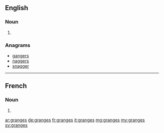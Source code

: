 ==English==

===Noun===
{{head|en}}

# {{plural of|grange}}

===Anagrams===
* [[gangers#English|gangers]]
* [[naggers#English|naggers]]
* [[snagger#English|snagger]]

----
==French==

===Noun===
{{head|fr|plural}} {{f-p}}

# {{plural of|grange|lang=fr}}

[[ar:granges]]
[[de:granges]]
[[fr:granges]]
[[it:granges]]
[[mg:granges]]
[[my:granges]]
[[sv:granges]]